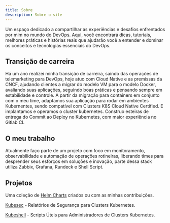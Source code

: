 ```yaml
---
title: Sobre
description: Sobre o site
---
```


Um espaço dedicado a compartilhar as experiências e desafios enfrentados por mim no mundo do DevOps. Aqui, você encontrará dicas, tutoriais, melhores práticas e histórias reais que ajudarão você a entender e dominar os conceitos e tecnologias essenciais do DevOps.

## Transição de carreira

Há um ano realizei minha transição de carreira, saindo das operações de telemarketing para DevOps, hoje atuo com Cloud Native e as premissas da CNCF, ajudando clientes a migrar do modelo VM para o modelo Docker, avaliando suas aplicações, seguindo boas práticas e pensando sempre em estabilidade e controle. A partir da migração para containers em conjunto com o meu time, adaptamos sua aplicação para rodar em ambientes Kubernentes, sendo compatível com Clusters K8S Cloud Native Certified. E implantamos e operamos o cluster kubernetes. Construo esteiras de entrega do Commit ao Deploy no Kubernetes, com maior experiência no Gitlab CI. 

## O meu trabalho

Atualmente faço parte de um projeto com foco em monitoramento, observabilidade e automação de operações rotineiras, liberando times para desprender seus esforços em soluções e inovação, parte dessa stack utiliza Zabbix, Grafana, Rundeck e Shell Script.

## Projetos

Uma coleção de [Helm Charts](https://github.com/nataliagranato/charts) criados ou com as minhas contribuições.

[Kubesec](https://github.com/nataliagranato/kubesec) - Relatórios de Segurança para Clusters Kubernetes.

[Kubeshell](https://github.com/nataliagranato/kubeshell) - Scripts Úteis para Administradores de Clusters Kubernetes.

